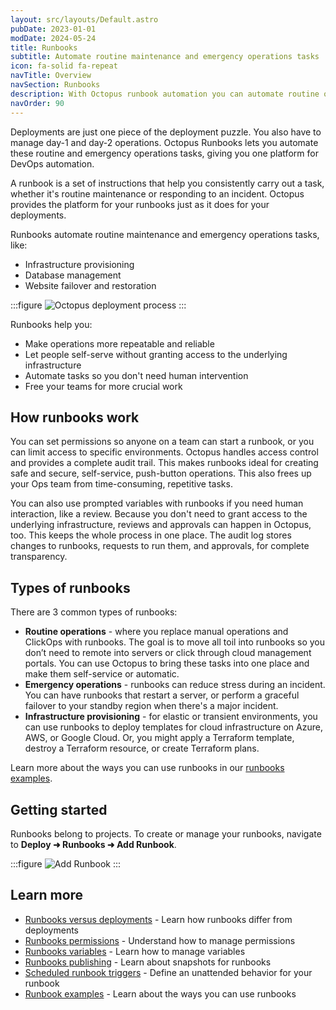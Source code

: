 ```yaml
---
layout: src/layouts/Default.astro
pubDate: 2023-01-01
modDate: 2024-05-24
title: Runbooks
subtitle: Automate routine maintenance and emergency operations tasks
icon: fa-solid fa-repeat
navTitle: Overview
navSection: Runbooks
description: With Octopus runbook automation you can automate routine or emergency operations-centric processes, for instance, disaster recovery and database backups.
navOrder: 90
---
```

Deployments are just one piece of the deployment puzzle. You also have to manage day-1 and day-2 operations. Octopus Runbooks lets you automate these routine and emergency operations tasks, giving you one platform for DevOps automation.

A runbook is a set of instructions that help you consistently carry out a task, whether it's routine maintenance or responding to an incident. Octopus provides the platform for your runbooks just as it does for your deployments. 

Runbooks automate routine maintenance and emergency operations tasks, like:

- Infrastructure provisioning
- Database management
- Website failover and restoration

:::figure
![Octopus deployment process](/docs/img/runbooks/runbooks-screen.png)
:::

Runbooks help you:

- Make operations more repeatable and reliable
- Let people self-serve without granting access to the underlying infrastructure
- Automate tasks so you don't need human intervention
- Free your teams for more crucial work

## How runbooks work
You can set permissions so anyone on a team can start a runbook, or you can limit access to specific environments. Octopus handles access control and provides a complete audit trail. This makes runbooks ideal for creating safe and secure, self-service, push-button operations. This also frees up your Ops team from time-consuming, repetitive tasks.

You can also use prompted variables with runbooks if you need human interaction, like a review. Because you don't need to grant access to the underlying infrastructure, reviews and approvals can happen in Octopus, too. This keeps the whole process in one place. The audit log stores changes to runbooks, requests to run them, and approvals, for complete transparency.

## Types of runbooks
There are 3 common types of runbooks:

- **Routine operations** - where you replace manual operations and ClickOps with runbooks. The goal is to move all toil into runbooks so you don’t need to remote into servers or click through cloud management portals. You can use Octopus to bring these tasks into one place and make them self-service or automatic.
- **Emergency operations** - runbooks can reduce stress during an incident. You can have runbooks that restart a server, or perform a graceful failover to your standby region when there's a major incident.
- **Infrastructure provisioning** - for elastic or transient environments, you can use runbooks to deploy templates for cloud infrastructure on Azure, AWS, or Google Cloud. Or, you might apply a Terraform template, destroy a Terraform resource, or create Terraform plans.

Learn more about the ways you can use runbooks in our [runbooks examples](/docs/runbooks/runbook-examples).

## Getting started
Runbooks belong to projects. To create or manage your runbooks, navigate to **Deploy ➜ Runbooks ➜ Add Runbook**.

:::figure
![Add Runbook](/docs/img/runbooks/create-a-runbook.png)
:::

## Learn more
- [Runbooks versus deployments](/docs/runbooks/runbooks-vs-deployments) - Learn how runbooks differ from deployments
- [Runbooks permissions](/docs/runbooks/runbook-permissions) - Understand how to manage permissions
- [Runbooks variables](/docs/runbooks/runbook-variables) - Learn how to manage variables
- [Runbooks publishing](https://octopus.com/docs/runbooks/runbook-publishing) - Learn about snapshots for runbooks 
- [Scheduled runbook triggers](https://octopus.com/docs/runbooks/scheduled-runbook-trigger) - Define an unattended behavior for your runbook
- [Runbook examples](https://octopus.com/docs/runbooks/runbook-examples) - Learn about the ways you can use runbooks